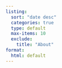 ```yaml
---
listing:
  sort: "date desc"
  categories: true
  type: default
  max-items: 10
  exclude:
    title: "About"
format:
  html: default
---
```

